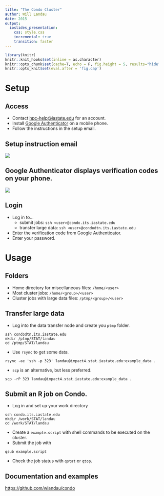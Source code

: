 ```yaml
---
title: "The Condo Cluster"
author: Will Landau
date: 2015
output: 
  ioslides_presentation:
    css: style.css
    incremental: true
    transition: faster
---
```


```r
library(knitr)
knitr::knit_hooks$set(inline = as.character)
knitr::opts_chunk$set(cache=T, echo = F, fig.height = 5, results="hide", message=F, warning = F)
knitr::opts_knit$set(eval.after = 'fig.cap')
```

# Setup

## Access

- Contact [hpc-help@iastate.edu](hpc-help@iastate.edu) for an account. 
- Install [Google Authenticator](http://hpcgroup.public.iastate.edu/HPC/Condo/IGA.html) on a mobile phone.
- Follow the instructions in the setup email.

## Setup instruction email

![](config.png)

## Google Authenticator displays verification codes on your phone.

![](auth.jpg)

## Login

- Log in to...
    - submit jobs: `ssh <user>@condo.its.iastate.edu`
    - transfer large data: `ssh <user>@condodtn.its.iastate.edu`
- Enter the verification code from Google Authenticator.
- Enter your password.


# Usage

## Folders

- Home directory for miscellaneous files: `/home/<user>`
- Most cluster jobs: `/home/<group>/<user>`
- Cluster jobs with large data files: `/ptmp/<group>/<user>`


## Transfer large data {.build}

- Log into the data transfer node and create you `ptmp` folder.

```
ssh condodtn.its.iastate.edu
mkdir /ptmp/STAT/landau
cd /ptmp/STAT/landau
```

- Use `rsync` to get some data.

```
rsync -ae 'ssh -p 323' landau@impact4.stat.iastate.edu:example_data .
```

- `scp` is an alternative, but less preferred.

```
scp -rP 323 landau@impact4.stat.iastate.edu:example_data .
```

## Submit an R job on Condo.  {.build}

- Log in and set up your work directory

```
ssh condo.its.iastate.edu
mkdir /work/STAT/landau
cd /work/STAT/landau
```

- Create a `example.script` with shell commands to be executed on the cluster.
- Submit the job with 

```
qsub example.script
```

- Check the job status with `qstat` or `qtop`.

## Documentation and examples

[https://github.com/wlandau/condo](https://github.com/wlandau/condo)



